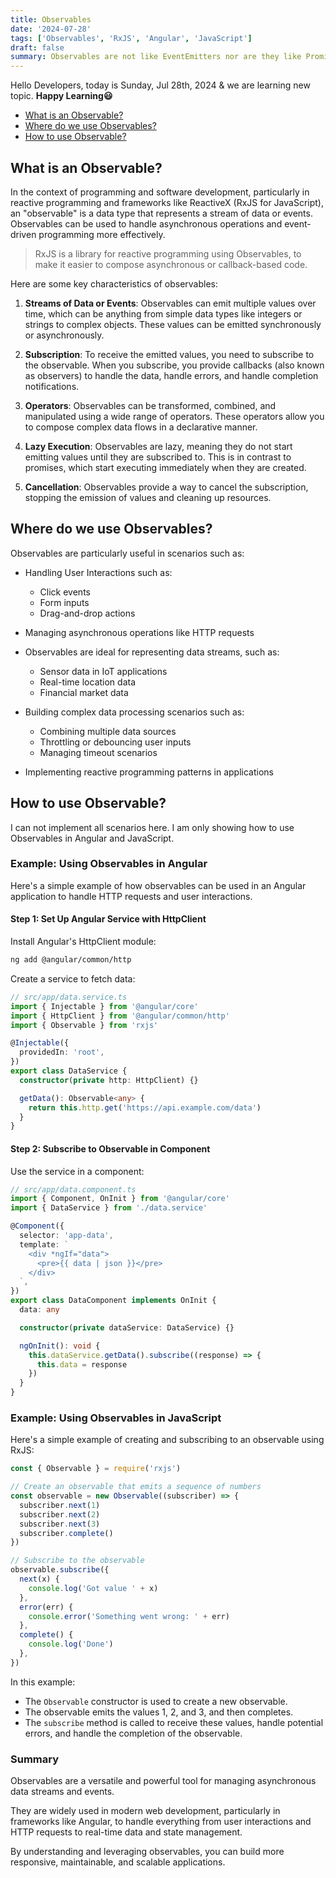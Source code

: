 ```yaml
---
title: Observables
date: '2024-07-28'
tags: ['Observables', 'RxJS', 'Angular', 'JavaScript']
draft: false
summary: Observables are not like EventEmitters nor are they like Promises for multiple values. Observables may act like EventEmitters in some cases, namely when they are multicasted using RxJS Subjects, but usually they don't act like EventEmitters.
---
```


Hello Developers, today is Sunday, Jul 28th, 2024 & we are learning new topic. **Happy Learning😃**

- [What is an Observable?](#what-is-an-observable)
- [Where do we use Observables?](#where-do-we-use-observables)
- [How to use Observable?](#how-to-use-observable)

## What is an Observable?

In the context of programming and software development, particularly in reactive programming and frameworks like ReactiveX (RxJS for JavaScript), an "observable" is a data type that represents a stream of data or events. Observables can be used to handle asynchronous operations and event-driven programming more effectively.

> RxJS is a library for reactive programming using Observables, to make it easier to compose asynchronous or callback-based code.

Here are some key characteristics of observables:

1. **Streams of Data or Events**: Observables can emit multiple values over time, which can be anything from simple data types like integers or strings to complex objects. These values can be emitted synchronously or asynchronously.

2. **Subscription**: To receive the emitted values, you need to subscribe to the observable. When you subscribe, you provide callbacks (also known as observers) to handle the data, handle errors, and handle completion notifications.

3. **Operators**: Observables can be transformed, combined, and manipulated using a wide range of operators. These operators allow you to compose complex data flows in a declarative manner.

4. **Lazy Execution**: Observables are lazy, meaning they do not start emitting values until they are subscribed to. This is in contrast to promises, which start executing immediately when they are created.

5. **Cancellation**: Observables provide a way to cancel the subscription, stopping the emission of values and cleaning up resources.

## Where do we use Observables?

Observables are particularly useful in scenarios such as:

- Handling User Interactions such as:

  - Click events
  - Form inputs
  - Drag-and-drop actions

- Managing asynchronous operations like HTTP requests
- Observables are ideal for representing data streams, such as:
  - Sensor data in IoT applications
  - Real-time location data
  - Financial market data
- Building complex data processing scenarios such as:
  - Combining multiple data sources
  - Throttling or debouncing user inputs
  - Managing timeout scenarios
- Implementing reactive programming patterns in applications

## How to use Observable?

I can not implement all scenarios here. I am only showing how to use Observables in Angular and JavaScript.

### Example: Using Observables in Angular

Here's a simple example of how observables can be used in an Angular application to handle HTTP requests and user interactions.

#### Step 1: Set Up Angular Service with HttpClient

Install Angular's HttpClient module:

```bash
ng add @angular/common/http
```

Create a service to fetch data:

```typescript
// src/app/data.service.ts
import { Injectable } from '@angular/core'
import { HttpClient } from '@angular/common/http'
import { Observable } from 'rxjs'

@Injectable({
  providedIn: 'root',
})
export class DataService {
  constructor(private http: HttpClient) {}

  getData(): Observable<any> {
    return this.http.get('https://api.example.com/data')
  }
}
```

#### Step 2: Subscribe to Observable in Component

Use the service in a component:

```typescript
// src/app/data.component.ts
import { Component, OnInit } from '@angular/core'
import { DataService } from './data.service'

@Component({
  selector: 'app-data',
  template: `
    <div *ngIf="data">
      <pre>{{ data | json }}</pre>
    </div>
  `,
})
export class DataComponent implements OnInit {
  data: any

  constructor(private dataService: DataService) {}

  ngOnInit(): void {
    this.dataService.getData().subscribe((response) => {
      this.data = response
    })
  }
}
```

### Example: Using Observables in JavaScript

Here's a simple example of creating and subscribing to an observable using RxJS:

```javascript
const { Observable } = require('rxjs')

// Create an observable that emits a sequence of numbers
const observable = new Observable((subscriber) => {
  subscriber.next(1)
  subscriber.next(2)
  subscriber.next(3)
  subscriber.complete()
})

// Subscribe to the observable
observable.subscribe({
  next(x) {
    console.log('Got value ' + x)
  },
  error(err) {
    console.error('Something went wrong: ' + err)
  },
  complete() {
    console.log('Done')
  },
})
```

In this example:

- The `Observable` constructor is used to create a new observable.
- The observable emits the values 1, 2, and 3, and then completes.
- The `subscribe` method is called to receive these values, handle potential errors, and handle the completion of the observable.

### Summary

Observables are a versatile and powerful tool for managing asynchronous data streams and events.

They are widely used in modern web development, particularly in frameworks like Angular, to handle everything from user interactions and HTTP requests to real-time data and state management.

By understanding and leveraging observables, you can build more responsive, maintainable, and scalable applications.
